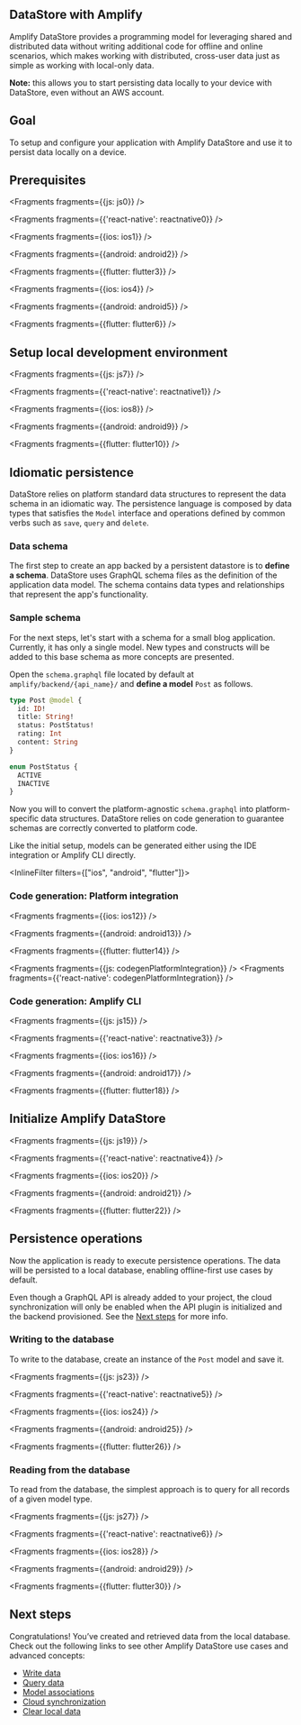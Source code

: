 
## DataStore with Amplify

Amplify DataStore provides a programming model for leveraging shared and distributed data without writing additional code for offline and online scenarios, which makes working with distributed, cross-user data just as simple as working with local-only data.

<Callout>

**Note:** this allows you to start persisting data locally to your device with DataStore, even without an AWS account.

</Callout>

## Goal
To setup and configure your application with Amplify DataStore and use it to persist data locally on a device.

## Prerequisites


<Fragments fragments={{js: js0}} />


<Fragments fragments={{'react-native': reactnative0}} />


<Fragments fragments={{ios: ios1}} />


<Fragments fragments={{android: android2}} />


<Fragments fragments={{flutter: flutter3}} />


<Fragments fragments={{ios: ios4}} />


<Fragments fragments={{android: android5}} />


<Fragments fragments={{flutter: flutter6}} />

## Setup local development environment


<Fragments fragments={{js: js7}} />


<Fragments fragments={{'react-native': reactnative1}} />


<Fragments fragments={{ios: ios8}} />


<Fragments fragments={{android: android9}} />


<Fragments fragments={{flutter: flutter10}} />

## Idiomatic persistence

DataStore relies on platform standard data structures to represent the data schema in an idiomatic way. The persistence language is composed by data types that satisfies the `Model` interface and operations defined by common verbs such as `save`, `query` and `delete`.

### Data schema

The first step to create an app backed by a persistent datastore is to **define a schema**. DataStore uses GraphQL schema files as the definition of the application data model. The schema contains data types and relationships that represent the app's functionality.

### Sample schema

For the next steps, let's start with a schema for a small blog application. Currently, it has only a single model. New types and constructs will be added to this base schema as more concepts are presented.

Open the `schema.graphql` file located by default at `amplify/backend/{api_name}/` and **define a model** `Post` as follows.

```graphql
type Post @model {
  id: ID!
  title: String!
  status: PostStatus!
  rating: Int
  content: String
}

enum PostStatus {
  ACTIVE
  INACTIVE
}
```

Now you will to convert the platform-agnostic `schema.graphql` into platform-specific data structures. DataStore relies on code generation to guarantee schemas are correctly converted to platform code.

Like the initial setup, models can be generated either using the IDE integration or Amplify CLI directly.

<InlineFilter filters={["ios", "android", "flutter"]}>

### Code generation: Platform integration


<Fragments fragments={{ios: ios12}} />


<Fragments fragments={{android: android13}} />


<Fragments fragments={{flutter: flutter14}} />

</InlineFilter>


<Fragments fragments={{js: codegenPlatformIntegration}} />
<Fragments fragments={{'react-native': codegenPlatformIntegration}} />

### Code generation: Amplify CLI


<Fragments fragments={{js: js15}} />


<Fragments fragments={{'react-native': reactnative3}} />


<Fragments fragments={{ios: ios16}} />


<Fragments fragments={{android: android17}} />


<Fragments fragments={{flutter: flutter18}} />

## Initialize Amplify DataStore


<Fragments fragments={{js: js19}} />


<Fragments fragments={{'react-native': reactnative4}} />


<Fragments fragments={{ios: ios20}} />


<Fragments fragments={{android: android21}} />


<Fragments fragments={{flutter: flutter22}} />

## Persistence operations

Now the application is ready to execute persistence operations. The data will be persisted to a local database, enabling offline-first use cases by default.

Even though a GraphQL API is already added to your project, the cloud synchronization will only be enabled when the API plugin is initialized and the backend provisioned. See the [Next steps](#next-steps) for more info.

### Writing to the database

To write to the database, create an instance of the `Post` model and save it.


<Fragments fragments={{js: js23}} />


<Fragments fragments={{'react-native': reactnative5}} />


<Fragments fragments={{ios: ios24}} />


<Fragments fragments={{android: android25}} />


<Fragments fragments={{flutter: flutter26}} />

### Reading from the database

To read from the database, the simplest approach is to query for all records of a given model type.


<Fragments fragments={{js: js27}} />


<Fragments fragments={{'react-native': reactnative6}} />


<Fragments fragments={{ios: ios28}} />


<Fragments fragments={{android: android29}} />


<Fragments fragments={{flutter: flutter30}} />

## Next steps

Congratulations! You’ve created and retrieved data from the local database. Check out the following links to see other Amplify DataStore use cases and advanced concepts:

- [Write data](/lib-v1/datastore/data-access#create-and-update)
- [Query data](/lib-v1/datastore/data-access#query-data)
- [Model associations](/lib-v1/datastore/relational)
- [Cloud synchronization](/lib-v1/datastore/sync)
- [Clear local data](/lib-v1/datastore/sync#clear-local-data)
